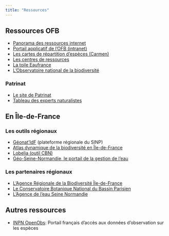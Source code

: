 ```yaml
---
title: "Ressources"
---
```


## Ressources OFB

-   [Panorama des ressources internet](www/Repertoire%20ressources%20internet_2020.pdf){target="_blank"}
-   [Portail applicatif de l'OFB (intranet)](https://intranet.ofb.fr/repertoire-des-applications-et-ressources-pour-la-connaissance){target="_blank"}
-   [Les cartes de répartition d'espèces (Carmen)](https://professionnels.ofb.fr/fr/node/1089){target="_blank"}
-   [Les centres de ressources](https://professionnels.ofb.fr/fr/node/137){target="_blank"}
-   [La toile Eaufrance](https://www.eaufrance.fr/sites/default/files/Infographie_dynamique_EF.pdf){target="_blank"}
-   [L'Observatoire national de la biodiversité](https://naturefrance.fr){target="_blank"}

### Patrinat

-   [Le site de Patrinat](http://www.patrinat.fr/fr){target="_blank"}
-   [Tableau des experts naturalistes](www/experts.html){target="_blank"}

## En Île-de-France

### Les outils régionaux

-   [Géonat'IdF](https://geonature.arb-idf.fr/geonature/#/){target="_blank"} (plateforme régionale du SINP)
-   [Atlas dynamique de la biodiversité en Île-de-France](https://geonature.arb-idf.fr/atlas){target="_blank"}
-   [Lobelia (outil CBN)](https://lobelia-cbn.fr/consulter/carte){target="_blank"}
-   [Géo-Seine-Normandie, le portail de la gestion de l'eau](https://geo.eau-seine-normandie.fr/#/home/MESU){target="_blank"}

### Les partenaires régionaux

-   [L'Agence Régionale de la Biodiversité Île-de-France](https://www.arb-idf.fr){target="_blank"}
-   [Le Conservatoire Botanique National du Bassin Parisien](https://cbnbp.mnhn.fr/cbnbp/index.jsp){target="_blank"}
-   [L'Agence de l'eau Seine Normandie](https://www.eau-seine-normandie.fr){target="_blank"}

## Autres ressources

-   [INPN OpenObs](https://openobs.mnhn.fr){target="_blank"}: Portail français d'accès aux données d'observation sur les espèces

